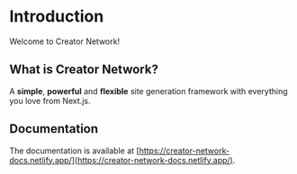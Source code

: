 # Introduction

Welcome to Creator Network!

## What is Creator Network?

A **simple**, **powerful** and **flexible** site generation framework with everything you love from Next.js.

## Documentation

The documentation is available at [https://creator-network-docs.netlify.app/](https://creator-network-docs.netlify.app/).
